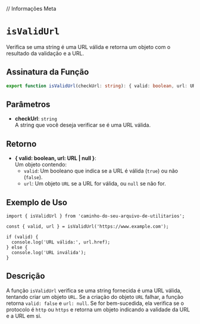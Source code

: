 
// Informações Meta
<Meta title="Functions/isValidUrl" />

# `isValidUrl`

Verifica se uma string é uma URL válida e retorna um objeto com o resultado da validação e a URL.

## Assinatura da Função

```typescript
export function isValidUrl(checkUrl: string): { valid: boolean, url: URL | null };
```

## Parâmetros

- **checkUrl**: `string`  
  A string que você deseja verificar se é uma URL válida.

## Retorno

- **\{ valid: boolean, url: URL | null \}**:  
  Um objeto contendo:
  - `valid`: Um booleano que indica se a URL é válida (`true`) ou não (`false`).
  - `url`: Um objeto `URL` se a URL for válida, ou `null` se não for.

## Exemplo de Uso

```tsx
import { isValidUrl } from 'caminho-do-seu-arquivo-de-utilitarios';

const { valid, url } = isValidUrl('https://www.example.com');

if (valid) {
  console.log('URL válida:', url.href);
} else {
  console.log('URL inválida');
}
```

## Descrição

A função `isValidUrl` verifica se uma string fornecida é uma URL válida, tentando criar um objeto `URL`. Se a criação do objeto `URL` falhar, a função retorna `valid: false` e `url: null`. Se for bem-sucedida, ela verifica se o protocolo é `http` ou `https` e retorna um objeto indicando a validade da URL e a URL em si.
